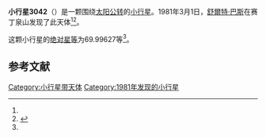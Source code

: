 {{Infobox planet
| bgcolour = #FFFFC0
| name = 3042 Zelinsky
| symbol = 
| image = 
| caption = 
| discovery = yes
| discovery_ref = 
| discoverer = [[舒爾特·巴斯|舒爾特·巴斯]]
| discovery_site = [[赛丁泉山|赛丁泉山]] 
| discovered = 1981年3月1日
| designations = yes
| mp_name = 
| named_after = 
| alt_names = 1981 EF10/ 1975 TY1 / 1975 VL / 1982 TO1
| mp_category = [[主带小行星|主带小行星]]
| orbit_ref = <ref name="a">[http://ssd.jpl.nasa.gov/sbdb.cgi?sstr=3042 3042 Zelinsky] {{Wayback|url=http://ssd.jpl.nasa.gov/sbdb.cgi?sstr=3042 |date=20200917214950 }}，小行星數據庫瀏覽器（JPL Small-Body Database Browser）－[[美国国家航空航天局|美国国家航空航天局]]喷气推进实验室</ref>
| epoch = 2456400.5 (2013年4月18日更新)
| aphelion = {{convert|2.7559625|AU|km|3|abbr=on|lk=out}}
| perihelion = {{convert|1.7982247|AU|km|3|abbr=on}}
| semimajor = {{convert|2.2770936|AU|km|3|abbr=on}}
| eccentricity = 0.2102983
| period = 1255.07521 [[日|日]]<br />3.44[[儒略年|儒略年]]
| avg_speed = 
| inclination = 4.99678
| asc_node = 226.37669
| mean_anomaly = 
| arg_peri = 69.99627
| satellites = 
| physical_characteristics = yes
| dimensions = 
| mass = 
| density = 
| surface_grav = 
| escape_velocity = 
| sidereal_day = 
| axial_tilt = 
| pole_ecliptic_lat = 
| pole_ecliptic_lon = 
| albedo = 
| temperatures= 
| temp_name1 = 
| mean_temp_1 = 
| max_temp_1 = 
| temp_name2 = 
| max_temp_2 = 
| spectral_type = 
| abs_magnitude = 69.99627
}}

'''小行星3042'''（{{lang-en|3042 Zelinsky}}）是一颗围绕[[太阳|太阳]][[公转|公转]]的[[小行星|小行星]]。1981年3月1日，[[舒爾特·巴斯|舒爾特·巴斯]]在赛丁泉山发现了此天体<ref name="a" /><ref>{{cite news|title=小行星列表|url=http://cfa-www.harvard.edu/iau/lists/NumberedMPs.txt|accessdate=2013-07-08|newspaper=哈佛大学|archive-date=2008-05-17|archive-url=https://web.archive.org/web/20080517010638/http://cfa-www.harvard.edu/iau/lists/NumberedMPs.txt|dead-url=no}}</ref>。

这颗小行星的[[绝对星等|绝对星等]]为69.99627等<ref name="a" />。

==参考文献==
{{reflist}}
{{Minor Planet Number|[[小行星3041|小行星3041]]|[[小行星3043|小行星3043]]}}

{{小天体}}

[[Category:小行星带天体|Category:小行星带天体]]
[[Category:1981年发现的小行星|Category:1981年发现的小行星]]

{{asteroid-stub}}